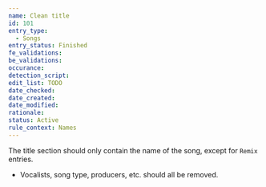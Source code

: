 ```yaml
---
name: Clean title
id: 101
entry_type:
  - Songs
entry_status: Finished
fe_validations:
be_validations:
occurance:
detection_script:
edit_list: TODO
date_checked:
date_created:
date_modified:
rationale:
status: Active
rule_context: Names
---
```

The title section should only contain the name of the song, except for `Remix` entries.

- Vocalists, song type, producers, etc. should all be removed.